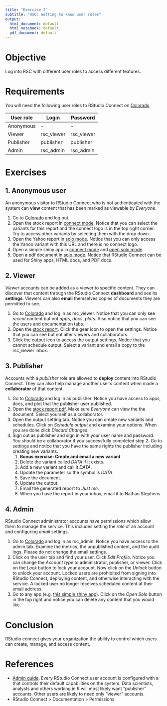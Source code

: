 ```yaml
---
title: "Exercise 2"
subtitle: "RSC: Getting to know user roles"
output:
  html_document: default
  html_notebook: default
  pdf_document: default
---
```


# Objective

Log into RSC with different user roles to access different features.

# Requirements

You will need the following user roles to RStudio Connect on [Colorado](http://colorado.rstudio.com:3939)

User role | Login | Password
--------- | ----- | --------
Anonymous | -     | -
Viewer    | rsc_viewer | rsc_viewer
Publisher | publisher | publisher
Admin     | rsc_admin | rsc_admin

# Exercises

## 1. Anonymous user

An anonymous visitor to RStudio Connect who is not authenticated with the system can **view** content that has been marked as viewable by *Everyone*.

1. Go to [Colorado](http://colorado.rstudio.com:3939) and log out.
2. Open the stock report in [connect mode](http://colorado.rstudio.com:3939/connect/#/apps/74/access/86). Notice that you can select the variants for this report and the connect logo is in the top right corner. Try to access other variants by selecting them with the drop down.
3. Open the Yahoo report in [solo mode](http://colorado.rstudio.com:3939/content/74/vdN9uLBBv/). Notice that you can only access the Yahoo variant with this URL and there is no connect logo.
4. Open a simple shiny app in [connect mode](http://colorado.rstudio.com:3939/connect/#/apps/75) and [open solo mode](http://colorado.rstudio.com:3939/content/75/).
5. Open a pdf document in [solo mode](http://colorado.rstudio.com:3939/content/73/parameter_UI.pdf). Notice that RStudio Connect can be used for Shiny apps, HTML docs, and PDF docs.

## 2. Viewer

*Viewer* accounts can be added as a viewer to specific content. They can discover that content through the RStudio Connect **dashboard** and see its **settings**. Viewers can also **email** themselves copies of documents they are permitted to see.

1. Go to [Colorado](http://colorado.rstudio.com:3939) and log in as rsc_viewer. Notice that you can only see *recent* content but not *apps*, *docs*, *plots*. Also notice that you can see the users and documentation tabs.
2. Open the [stock report](http://colorado.rstudio.com:3939/connect/#/apps/74/access/86). Click the gear icon to open the settings. Notice that you can see but not alter viewers and collaborators.
3. Click the output icon to access the output settings. Notice that you cannot schedule output. Select a variant and email a copy to the rsc_viewer inbox.

## 3. Publisher

Accounts with a *publisher* role are allowed to **deploy** content into RStudio Connect. They can also help manage another user’s content when made a **collaborator** of that content.

1. Go to [Colorado](http://colorado.rstudio.com:3939) and log in as publisher. Notice you have access to apps, docs, and plot that the publisher user published.
2. Open the [stock report pdf](http://colorado.rstudio.com:3939/connect/#/apps/20/access/21). Make sure *Everyone* can view the the document. Select yourself as a collaborator.
3. Open the output setting tab. Notice you can create new variants and schedules. Click on *Schedule output* and examine your options. When you are done click *Discard Changes*.
4. Sign out as publisher and sign in with your user name and password. You should be a collaborator if you successfully completed step 2. Go to settings and notice that you have the same rights the publisher including creating new variants.
    1. **Bonus exercise: Create and email a new variant**
    2. Delete the variant called *DATA* if it exists.
    3. Add a new variant and call it *DATA*.
    4. Update the parameter so the symbol is *DATA*.
    5. Save the document. 
    6. Update the output.
    7. Email the generated report to *Just me*. 
    8. When you have the report in your inbox, email it to Nathan Stephens

## 4. Admin

RStudio Connect administrator accounts have permissions which allow them to manage the service. This includes setting the *role* of an account and configuring *email* settings.

1. Go to [Colorado](http://colorado.rstudio.com:3939) and log in as rsc_admin. Notice you have access to the admin tab. Examine the metrics, the unpublished content, and the audit logs. Please do not change the email settings.
2. Click on the user tab and find your user. Click *Edit Profile*. Notice you can change the *Account type* to administrator, publisher, or viewer. Click on the *Lock* button to lock your account. Now click on the *Unlock* button to unlock your account. Locked users are prohibited from signing into RStudio Connect, deploying content, and otherwise interacting with the service. A locked user no longer receives scheduled content at their email address.
3. Go to any app (e.g. [this simple shiny app](http://colorado.rstudio.com:3939/connect/#/apps/87)). Click on the *Open Solo* button in the top right and notice you can delete any content that you would like.

# Conclusion

RStudio connect gives your organization the ability to control which users can create, manage, and access content.

# References

* [Admin guide](http://docs.rstudio.com/connect/admin/authorization.html). Every RStudio Connect user account is configured with a that controls their default capabilities on the system. Data scientists, analysts and others working in R will most likely want “publisher” accounts. Other users are likely to need only “viewer” accounts.
* RStudio Connect > Documentation > Permissions


